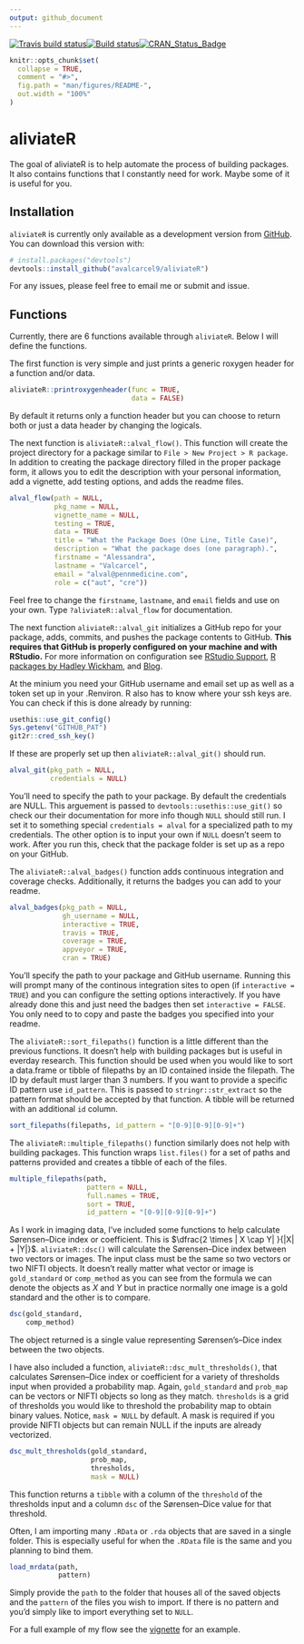 ```yaml
---
output: github_document
---
```


[![Travis build status](https://travis-ci.org/avalcarcel9/aliviateR.svg?branch=master)](https://travis-ci.org/avalcarcel9/aliviateR)[![Build status](https://ci.appveyor.com/api/projects/status/6780k8i5yle7ffky/branch/master?svg=true)](https://ci.appveyor.com/project/avalcarcel9/aliviater-6poks/branch/master)[![CRAN_Status_Badge](https://www.r-pkg.org/badges/version/aliviateR)](https://cran.r-project.org/package=aliviateR)

<!-- README.md is generated from README.Rmd. Please edit that file -->

```r
knitr::opts_chunk$set(
  collapse = TRUE,
  comment = "#>",
  fig.path = "man/figures/README-",
  out.width = "100%"
)
```
# aliviateR

The goal of aliviateR is to help automate the process of building packages. It also contains functions that I constantly need for work. Maybe some of it is useful for you.

## Installation

`aliviateR` is currently only available as a development version from [GitHub](https://github.com/). You can download this version with:

``` r
# install.packages("devtools")
devtools::install_github("avalcarcel9/aliviateR")
```

For any issues, please feel free to email me or submit and issue.

## Functions

Currently, there are 6 functions available through `aliviateR`. Below I will define the functions.

The first function is very simple and just prints a generic roxygen header for a function and/or data.

```r
aliviateR::printroxygenheader(func = TRUE,
                              data = FALSE)
```

By default it returns only a function header but you can choose to return both or just a data header by changing the logicals.

The next function is `aliviateR::alval_flow()`. This function will create the project directory for a package similar to `File > New Project > R package `. In addition to creating the package directory filled in the proper package form, it allows you to edit the description with your personal information, add a vignette, add testing options, and adds the readme files.

```r
alval_flow(path = NULL, 
           pkg_name = NULL, 
           vignette_name = NULL,
           testing = TRUE, 
           data = TRUE
           title = "What the Package Does (One Line, Title Case)",
           description = "What the package does (one paragraph).",
           firstname = "Alessandra", 
           lastname = "Valcarcel",
           email = "alval@pennmedicine.com", 
           role = c("aut", "cre"))
```

Feel free to change the `firstname`, `lastname`, and `email` fields and use on your own. Type `?aliviateR::alval_flow` for documentation.

The next function `aliviateR::alval_git` initializes a GitHub repo for your package, adds, commits, and pushes the package contents to GitHub. __This requires that GitHub is properly configured on your machine and with RStudio.__ For more information on configuration see [RStudio Support](https://support.rstudio.com/hc/en-us/articles/200532077-Version-Control-with-Git-and-SVN), [R packages by Hadley Wickham](http://r-pkgs.had.co.nz/git.html), and [Blog](http://happygitwithr.com/rstudio-git-github.html).

At the minium you need your GitHub username and email set up as well as a token set up in your .Renviron. R also has to know where your ssh keys are. You can check if this is done already by running:

```r
usethis::use_git_config()
Sys.getenv("GITHUB_PAT")
git2r::cred_ssh_key()
```

If these are properly set up then `aliviateR::alval_git()` should run.

```r
alval_git(pkg_path = NULL, 
          credentials = NULL)
```

You'll need to specify the path to your package. By default the credentials are NULL. This arguement is passed to `devtools::usethis::use_git()` so check our their documentation for more info though `NULL` should still run. I set it to something special `credentials = alval` for a specialized path to my credentials. The other option is to input your own if `NULL` doesn't seem to work. After you run this, check that the package folder is set up as a repo on your GitHub.

The `aliviateR::alval_badges()` function adds continuous integration and coverage checks. Additionally, it returns the badges you can add to your readme.

```r
alval_badges(pkg_path = NULL, 
             gh_username = NULL, 
             interactive = TRUE,
             travis = TRUE,
             coverage = TRUE, 
             appveyor = TRUE,
             cran = TRUE)
```

You'll specify the path to your package and GitHub username. Running this will prompt many of the continous integration sites to open (if `interactive = TRUE`) and you can configure the setting options interactively. If you have already done this and just need the badges then set `interactive = FALSE`. You only need to to copy and paste the badges you specified into your readme. 

The `aliviateR::sort_filepaths()` function is a little different than the previous functions. It doesn't help with building packages but is useful in everday research. This function should be used when you would like to sort a data.frame or tibble of filepaths by an ID contained inside the filepath. The ID by default must larger than 3 numbers. If you want to provide a specific ID pattern use `id_pattern`. This is passed to `stringr::str_extract` so the pattern format should be accepted by that function. A tibble will be returned with an additional `id` column.


```r
sort_filepaths(filepaths, id_pattern = "[0-9][0-9][0-9]+")
```

The `aliviateR::multiple_filepaths()` function similarly does not help with building packages. This function wraps `list.files()` for a set of paths and patterns provided and creates a tibble of each of the files.

```r
multiple_filepaths(path, 
                   pattern = NULL, 
                   full.names = TRUE, 
                   sort = TRUE,
                   id_pattern = "[0-9][0-9][0-9]+")
```

As I work in imaging data, I've included some functions to help calculate Sørensen–Dice index or coefficient. This is $\dfrac{2 \times | X \cap Y| }{|X| + |Y|}$. `aliviateR::dsc()` will calculate the Sørensen–Dice index between two vectors or images. The input class must be the same so two vectors or two NIFTI objects. It doesn't really matter what vector or image is `gold_standard` or `comp_method` as you can see from the formula we can denote the objects as $X$ and $Y$ but in practice normally one image is a gold standard and the other is to compare.

```r
dsc(gold_standard, 
    comp_method)
```

The object returned is a single value representing Sørensen's–Dice index between the two objects.

I have also included a function, `aliviateR::dsc_mult_thresholds()`, that calculates Sørensen–Dice index or coefficient for a variety of thresholds input when provided a probability map. Again, `gold_standard` and `prob_map` can be vectors or NIFTI objects so long as they match. `thresholds` is a grid of thresholds you would like to threshold the probability map to obtain binary values. Notice, `mask = NULL` by default. A mask is required if you provide NIFTI objects but can remain NULL if the inputs are already vectorized.

```r
dsc_mult_thresholds(gold_standard, 
                    prob_map, 
                    thresholds, 
                    mask = NULL)
```

This function returns a `tibble` with a column of the `threshold` of the thresholds input and a column `dsc` of the Sørensen–Dice value for that threshold.

Often, I am importing many `.RData` or `.rda` objects that are saved in a single folder. This is especially useful for when the `.RData` file is the same and you planning to bind them.

```r
load_mrdata(path, 
            pattern)
```

Simply provide the `path` to the folder that houses all of the saved objects and the `pattern` of the files you wish to import. If there is no pattern and you'd simply like to import everything set to `NULL`.

For a full example of my flow see the [vignette](https://github.com/avalcarcel9/aliviateR/blob/master/vignettes/vignette.Rmd) for an example.

